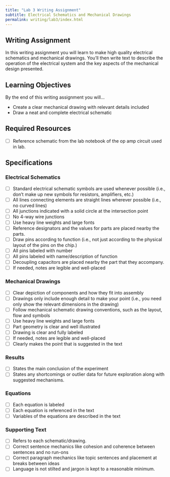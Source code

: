 ```yaml
---
title: "Lab 3 Writing Assignment"
subtitle: Electrical Schematics and Mechanical Drawings
permalink: writing/lab3/index.html
---
```


## Writing Assignment

In this writing assignment you will learn to make high quality electrical schematics and mechanical drawings.
You'll then write text to describe the operation of the electrical system and the key aspects of the mechanical design presented.

## Learning Objectives

By the end of this writing assignment you will...

- Create a clear mechanical drawing with relevant details included
- Draw a neat and complete electrical schematic

## Required Resources

- [ ] Reference schematic from the lab notebook of the op amp circuit used in lab.

## Specifications

### Electrical Schematics

- [ ] Standard electrical schematic symbols are used whenever possible (i.e., don't make up new symbols for resistors, amplifiers, etc.)
- [ ] All lines connecting elements are straight lines wherever possible (i.e., no curved lines)
- [ ] All junctions indicated with a solid circle at the intersection point
- [ ] No 4-way wire junctions
- [ ] Use heavy line weights and large fonts
- [ ] Reference designators and the values for parts are placed nearby the parts.
- [ ] Draw pins according to function (i.e., not just according to the physical layout of the pins on the chip.)
- [ ] All pins labeled with number
- [ ] All pins labeled with name/description of function
- [ ] Decoupling capacitors are placed nearby the part that they accompany.
- [ ] If needed, notes are legible and well-placed

### Mechanical Drawings

- [ ] Clear depiction of components and how they fit into assembly
- [ ] Drawings only include enough detail to make your point (i.e., you need only show the relevant dimensions in the drawing)
- [ ] Follow mechanical schematic drawing conventions, such as the layout, flow and symbols
- [ ] Use heavy line weights and large fonts
- [ ] Part geometry is clear and well illustrated
- [ ] Drawing is clear and fully labeled
- [ ] If needed, notes are legible and well-placed
- [ ] Clearly makes the point that is suggested in the text

### Results

- [ ] States the main conclusion of the experiment
- [ ] States any shortcomings or outlier data for future exploration along with suggested mechanisms.

### Equations

- [ ] Each equation is labeled
- [ ] Each equation is referenced in the text
- [ ] Variables of the equations are described in the text

### Supporting Text

- [ ] Refers to each schematic/drawing.
- [ ] Correct sentence mechanics like cohesion and coherence between sentences and no run-ons
- [ ] Correct paragraph mechanics like topic sentences and placement at breaks between ideas
- [ ] Language is not stilted and jargon is kept to a reasonable minimum.


<!-- # ToDo

- Determine whether schematics should go here or in Lab 2. Maybe just have the include the relevant schematic in Lab 2 and then draw their own here?
- Revise to make sure it aligns with new lab goals. -->